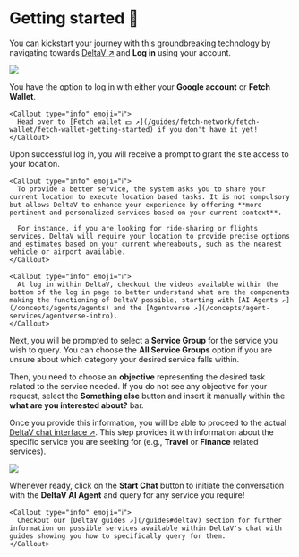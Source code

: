 
# Getting started 🎯

You can kickstart your journey with this groundbreaking technology by navigating towards [DeltaV ↗️](https://deltav.agentverse.ai/login) and **Log in** using your account.

![](../../../src/images/guides/deltav/getting-started/intro_deltav.png)

You have the option to log in with either your **Google account** or **Fetch Wallet**.

    <Callout type="info" emoji="ℹ️">
      Head over to [Fetch wallet 💵 ↗️](/guides/fetch-network/fetch-wallet/fetch-wallet-getting-started) if you don't have it yet!
    </Callout>

Upon successful log in, you will receive a prompt to grant the site access to your location.

    <Callout type="info" emoji="ℹ️">
      To provide a better service, the system asks you to share your current location to execute location based tasks. It is not compulsory but allows DeltaV to enhance your experience by offering **more pertinent and personalized services based on your current context**.

      For instance, if you are looking for ride-sharing or flights services, DeltaV will require your location to provide precise options and estimates based on your current whereabouts, such as the nearest vehicle or airport available.
    </Callout>

    <Callout type="info" emoji="ℹ️">
      At log in within DeltaV, checkout the videos available within the bottom of the log in page to better understand what are the components making the functioning of DeltaV possible, starting with [AI Agents ↗️](/concepts/agents/agents) and the [Agentverse ↗️](/concepts/agent-services/agentverse-intro).
    </Callout>

Next, you will be prompted to select a **Service Group** for the service you wish to query. You can choose the **All Service Groups** option if you are unsure about which category your desired service falls within.

Then, you need to choose an **objective** representing the desired task related to the service needed. If you do not see any objective for your request, select the **Something else** button and insert it manually within the **what are you interested about?** bar.

Once you provide this information, you will be able to proceed to the actual [DeltaV chat interface ↗️](/guides/deltav/deltav-chat-interface). This step provides it with information about the specific service you are seeking for (e.g., **Travel** or **Finance** related services).

![](../../../src/images/guides/deltav/getting-started/concepts_deltav_getting-started.png)

Whenever ready, click on the **Start Chat** button to initiate the conversation with the **DeltaV AI Agent** and query for any service you require!

    <Callout type="info" emoji="ℹ️">
      Checkout our [DeltaV guides ↗️](/guides#deltav) section for further information on possible services available within DeltaV's chat with guides showing you how to specifically query for them.
    </Callout>
